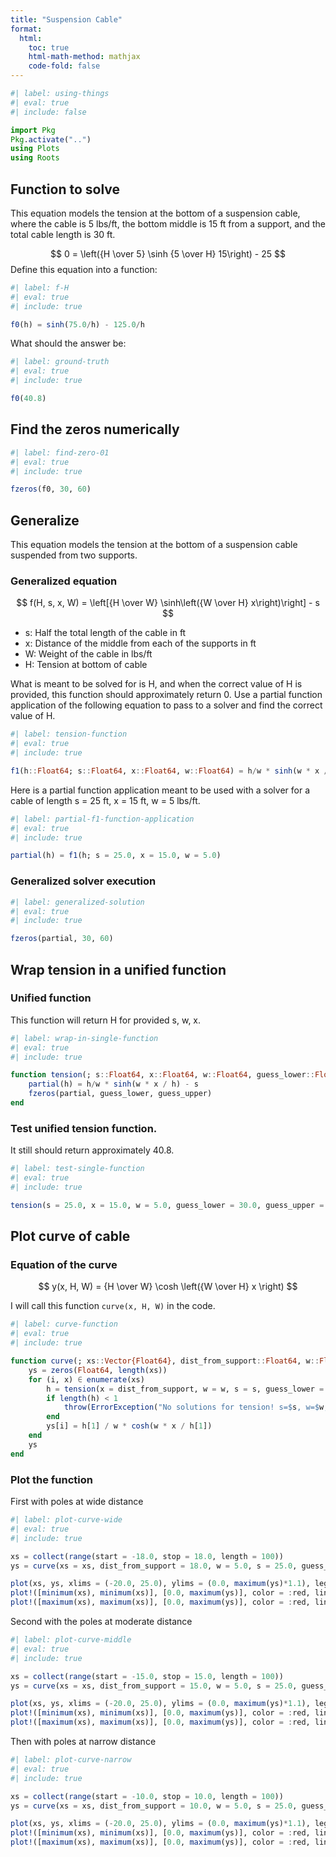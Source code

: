 ```yaml
---
title: "Suspension Cable"
format:
  html:
    toc: true
    html-math-method: mathjax
    code-fold: false
---
```


```julia
#| label: using-things
#| eval: true
#| include: false

import Pkg
Pkg.activate("..")
using Plots
using Roots
```

## Function to solve

This equation models the tension at the bottom of a suspension cable, where the cable is 5 lbs/ft, the bottom middle is 15 ft from a support, and the total cable length is 30 ft. 

$$ 0 = \left({H \over 5} \sinh {5 \over H} 15\right) - 25 $$
Define this equation into a function:

```julia
#| label: f-H
#| eval: true
#| include: true

f0(h) = sinh(75.0/h) - 125.0/h
```

What should the answer be:

```julia
#| label: ground-truth
#| eval: true
#| include: true

f0(40.8)
```

## Find the zeros numerically

```julia
#| label: find-zero-01
#| eval: true
#| include: true

fzeros(f0, 30, 60)
```

## Generalize

This equation models the tension at the bottom of a suspension cable suspended from two supports.

### Generalized equation
$$ f(H, s, x, W) = \left[{H \over W} \sinh\left({W \over H} x\right)\right] - s $$

- s: Half the total length of the cable in ft
- x: Distance of the middle from each of the supports in ft
- W: Weight of the cable in lbs/ft
- H: Tension at bottom of cable

What is meant to be solved for is H, and when the correct value of H is provided, this function should approximately return 0. Use a partial function application of the following equation to pass to a solver and find the correct value of H.

```julia
#| label: tension-function
#| eval: true
#| include: true

f1(h::Float64; s::Float64, x::Float64, w::Float64) = h/w * sinh(w * x / h) - s
```

Here is a partial function application meant to be used with a solver for a cable of length s = 25 ft, x = 15 ft, w = 5 lbs/ft.

```julia
#| label: partial-f1-function-application
#| eval: true
#| include: true

partial(h) = f1(h; s = 25.0, x = 15.0, w = 5.0)
```

### Generalized solver execution

```julia
#| label: generalized-solution
#| eval: true
#| include: true

fzeros(partial, 30, 60)
```

## Wrap tension in a unified function

### Unified function

This function will return H for provided s, w, x.

```julia
#| label: wrap-in-single-function
#| eval: true
#| include: true

function tension(; s::Float64, x::Float64, w::Float64, guess_lower::Float64, guess_upper::Float64)
    partial(h) = h/w * sinh(w * x / h) - s
    fzeros(partial, guess_lower, guess_upper)
end
```

### Test unified tension function.

It still should return approximately 40.8.

```julia
#| label: test-single-function
#| eval: true
#| include: true

tension(s = 25.0, x = 15.0, w = 5.0, guess_lower = 30.0, guess_upper = 60.0)
```

## Plot curve of cable

### Equation of the curve

$$ y(x, H, W) = {H \over W} \cosh \left({W \over H} x \right) $$

I will call this function `curve(x, H, W)` in the code.

```julia
#| label: curve-function
#| eval: true
#| include: true

function curve(; xs::Vector{Float64}, dist_from_support::Float64, w::Float64, s::Float64, guess_lower::Float64, guess_upper::Float64)
    ys = zeros(Float64, length(xs))
    for (i, x) ∈ enumerate(xs)
        h = tension(x = dist_from_support, w = w, s = s, guess_lower = guess_lower, guess_upper = guess_upper)
        if length(h) < 1
            throw(ErrorException("No solutions for tension! s=$s, w=$w, x=$x, guess_lower=$guess_lower, guess_upper=$guess_upper"))
        end
        ys[i] = h[1] / w * cosh(w * x / h[1])
    end
    ys
end
```

### Plot the function

First with poles at wide distance

```julia
#| label: plot-curve-wide
#| eval: true
#| include: true

xs = collect(range(start = -18.0, stop = 18.0, length = 100))
ys = curve(xs = xs, dist_from_support = 18.0, w = 5.0, s = 25.0, guess_lower = 0.0, guess_upper = 100.0)

plot(xs, ys, xlims = (-20.0, 25.0), ylims = (0.0, maximum(ys)*1.1), legend = :none, linewidth = 3.0)
plot!([minimum(xs), minimum(xs)], [0.0, maximum(ys)], color = :red, linewidth = 7.0)
plot!([maximum(xs), maximum(xs)], [0.0, maximum(ys)], color = :red, linewidth = 7.0)
```

Second with the poles at moderate distance

```julia
#| label: plot-curve-middle
#| eval: true
#| include: true

xs = collect(range(start = -15.0, stop = 15.0, length = 100))
ys = curve(xs = xs, dist_from_support = 15.0, w = 5.0, s = 25.0, guess_lower = 00.0, guess_upper = 100.0)

plot(xs, ys, xlims = (-20.0, 25.0), ylims = (0.0, maximum(ys)*1.1), legend = :none, linewidth = 3.0)
plot!([minimum(xs), minimum(xs)], [0.0, maximum(ys)], color = :red, linewidth = 7.0)
plot!([maximum(xs), maximum(xs)], [0.0, maximum(ys)], color = :red, linewidth = 7.0)
```

Then with poles at narrow distance

```julia
#| label: plot-curve-narrow
#| eval: true
#| include: true

xs = collect(range(start = -10.0, stop = 10.0, length = 100))
ys = curve(xs = xs, dist_from_support = 10.0, w = 5.0, s = 25.0, guess_lower = 0.0, guess_upper = 100.0)

plot(xs, ys, xlims = (-20.0, 25.0), ylims = (0.0, maximum(ys)*1.1), legend = :none, linewidth = 3.0)
plot!([minimum(xs), minimum(xs)], [0.0, maximum(ys)], color = :red, linewidth = 7.0)
plot!([maximum(xs), maximum(xs)], [0.0, maximum(ys)], color = :red, linewidth = 7.0)
```
